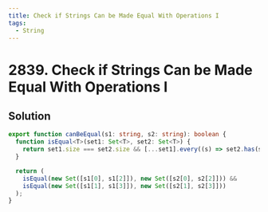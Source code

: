 ```yaml
---
title: Check if Strings Can be Made Equal With Operations I
tags:
  - String
---
```


# 2839. Check if Strings Can be Made Equal With Operations I

<Badges>
  <LevelBadge level="easy" />
  <TopicBadge name="String" slug="string" />
</Badges>

## Solution

```typescript filename="solution.ts" copy
export function canBeEqual(s1: string, s2: string): boolean {
  function isEqual<T>(set1: Set<T>, set2: Set<T>) {
    return set1.size === set2.size && [...set1].every((s) => set2.has(s));
  }

  return (
    isEqual(new Set([s1[0], s1[2]]), new Set([s2[0], s2[2]])) &&
    isEqual(new Set([s1[1], s1[3]]), new Set([s2[1], s2[3]]))
  );
}
```

<ProblemLink
  codingSite="leetcode"
  href="https://leetcode.com/problems/check-if-strings-can-be-made-equal-with-operations-i"
  title="Check if Strings Can be Made Equal With Operations I"
/>
